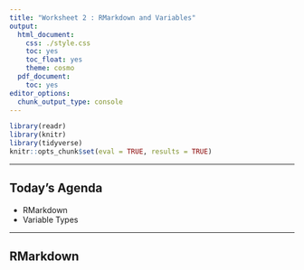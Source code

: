 ```yaml
---
title: "Worksheet 2 : RMarkdown and Variables"
output:
  html_document:
    css: ./style.css
    toc: yes
    toc_float: yes
    theme: cosmo
  pdf_document:
    toc: yes
editor_options:
  chunk_output_type: console
---
```

  
```r
library(readr)
library(knitr)
library(tidyverse)
knitr::opts_chunk$set(eval = TRUE, results = TRUE)
```

---
  
## Today's Agenda
- RMarkdown
- Variable Types

---
  
## RMarkdown
